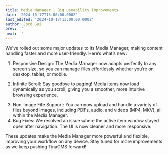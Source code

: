 ```yaml
---
title: Media Manager - Big useability Improvements
date: '2024-10-17T13:00:00.000Z'
last_edited: '2024-10-17T13:00:00.000Z'
author: Jord Gui
prev: ''
next: ''
---
```


We've rolled out some major updates to its Media Manager, making content handling faster and more user-friendly. Here’s what’s new:

1. Responsive Design: The Media Manager now adapts perfectly to any screen size, so you can manage files effortlessly whether you’re on desktop, tablet, or mobile.
<Youtube embedSrc="https://res.cloudinary.com/forestry-demo/video/upload/v1729219710/blog-media/media-improvements/infinite-scroll_1_nxkkiq.webm" />


2. Infinite Scroll: Say goodbye to paging! Media items now load dynamically as you scroll, giving you a smoother, more intuitive browsing experience.
<Youtube embedSrc="https://res.cloudinary.com/forestry-demo/video/upload/v1729219715/blog-media/media-improvements/mobile-ui_deqt1v.webm" />


3. Non-Image File Support: You can now upload and handle a variety of files beyond images, including PDFs, audio, and videos (MP4, MKV), all within the Media Manager.
4. Bug Fixes: We resolved an issue where the active item window stayed open after navigation. The UI is now cleaner and more responsive.

These updates make the Media Manager more powerful and flexible, improving your workflow on any device. Stay tuned for more improvements as we keep pushing TinaCMS forward!
